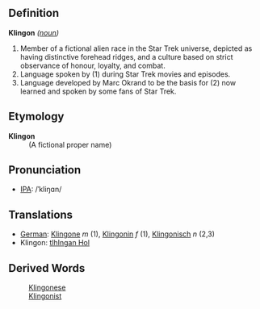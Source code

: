 ==Definition==

;'''Klingon''' ''([[noun]])'' 
#Member of a fictional alien race in the Star Trek universe, depicted as having distinctive forehead ridges, and a culture based on strict observance of honour, loyalty, and combat.
#Language spoken by (1) during Star Trek movies and episodes.
#Language developed by Marc Okrand to be the basis for (2) now learned and spoken by some fans of Star Trek.

==Etymology==
;'''Klingon'''
: (A fictional proper name)

==Pronunciation==
*[[International Phonetic Alphabet|IPA]]: /ˈkliŋɑn/

==Translations==
*[[German]]: [[Klingone]] ''m'' (1), [[Klingonin]] ''f'' (1), [[Klingonisch]] ''n'' (2,3)
*Klingon: [[tlhIngan Hol]]

==Derived Words==
:[[Klingonese]]
:[[Klingonist]]